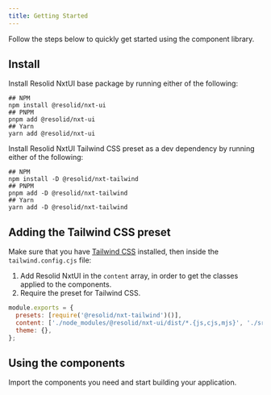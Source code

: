 ```yaml
---
title: Getting Started
---
```


Follow the steps below to quickly get started using the component library.

## Install

Install Resolid NxtUI base package by running either of the following:

```shell
## NPM
npm install @resolid/nxt-ui
## PNPM
pnpm add @resolid/nxt-ui
## Yarn
yarn add @resolid/nxt-ui
```

Install Resolid NxtUI Tailwind CSS preset as a dev dependency by running either of the following:

```shell
## NPM
npm install -D @resolid/nxt-tailwind
## PNPM
pnpm add -D @resolid/nxt-tailwind
## Yarn
yarn add -D @resolid/nxt-tailwind
```

## Adding the Tailwind CSS preset

Make sure that you have [Tailwind CSS](https://tailwindcss.com/docs/guides/solidjs) installed, then inside the `tailwind.config.cjs` file:

1. Add Resolid NxtUI in the `content` array, in order to get the classes applied to the components.
2. Require the preset for Tailwind CSS.

```javascript
module.exports = {
  presets: [require('@resolid/nxt-tailwind')()],
  content: ['./node_modules/@resolid/nxt-ui/dist/*.{js,cjs,mjs}', './src/**/*.{html,js,jsx,ts,tsx,mdx}'],
  theme: {},
};
```

## Using the components

Import the components you need and start building your application.
